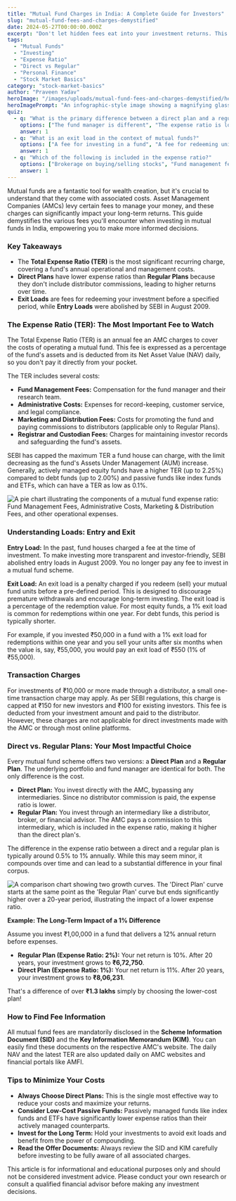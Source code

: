 ```yaml
---
title: "Mutual Fund Charges in India: A Complete Guide for Investors"
slug: "mutual-fund-fees-and-charges-demystified"
date: 2024-05-27T00:00:00.000Z
excerpt: "Don't let hidden fees eat into your investment returns. This guide breaks down every mutual fund charge in India, from expense ratios to exit loads, helping you make smarter investment choices."
tags:
  - "Mutual Funds"
  - "Investing"
  - "Expense Ratio"
  - "Direct vs Regular"
  - "Personal Finance"
  - "Stock Market Basics"
category: "stock-market-basics"
author: "Praveen Yadav"
heroImage: "/images/uploads/mutual-fund-fees-and-charges-demystified/hero-image.jpg"
heroImagePrompt: "An infographic-style image showing a magnifying glass over a document titled 'Mutual Fund Fees', with icons representing expense ratio, exit load, and direct vs. regular plans, set against a clean, professional background."
quiz:
  - q: "What is the primary difference between a direct plan and a regular plan of a mutual fund?"
    options: ["The fund manager is different", "The expense ratio is lower in a direct plan", "Direct plans have a higher exit load"]
    answer: 1
  - q: "What is an exit load in the context of mutual funds?"
    options: ["A fee for investing in a fund", "A fee for redeeming units before a specified period", "A tax on profits"]
    answer: 1
  - q: "Which of the following is included in the expense ratio?"
    options: ["Brokerage on buying/selling stocks", "Fund management fees", "Securities Transaction Tax (STT)"]
    answer: 1
---
```


Mutual funds are a fantastic tool for wealth creation, but it's crucial to understand that they come with associated costs. Asset Management Companies (AMCs) levy certain fees to manage your money, and these charges can significantly impact your long-term returns. This guide demystifies the various fees you'll encounter when investing in mutual funds in India, empowering you to make more informed decisions.

### Key Takeaways
*   The **Total Expense Ratio (TER)** is the most significant recurring charge, covering a fund's annual operational and management costs.
*   **Direct Plans** have lower expense ratios than **Regular Plans** because they don't include distributor commissions, leading to higher returns over time.
*   **Exit Loads** are fees for redeeming your investment before a specified period, while **Entry Loads** were abolished by SEBI in August 2009.

### The Expense Ratio (TER): The Most Important Fee to Watch

The Total Expense Ratio (TER) is an annual fee an AMC charges to cover the costs of operating a mutual fund. This fee is expressed as a percentage of the fund's assets and is deducted from its Net Asset Value (NAV) daily, so you don't pay it directly from your pocket.

The TER includes several costs:
*   **Fund Management Fees:** Compensation for the fund manager and their research team.
*   **Administrative Costs:** Expenses for record-keeping, customer service, and legal compliance.
*   **Marketing and Distribution Fees:** Costs for promoting the fund and paying commissions to distributors (applicable only to Regular Plans).
*   **Registrar and Custodian Fees:** Charges for maintaining investor records and safeguarding the fund's assets.

SEBI has capped the maximum TER a fund house can charge, with the limit decreasing as the fund's Assets Under Management (AUM) increase. Generally, actively managed equity funds have a higher TER (up to 2.25%) compared to debt funds (up to 2.00%) and passive funds like index funds and ETFs, which can have a TER as low as 0.1%.

![A pie chart illustrating the components of a mutual fund expense ratio: Fund Management Fees, Administrative Costs, Marketing & Distribution Fees, and other operational expenses.](/images/uploads/mutual-fund-fees-and-charges-demystified/expense-ratio-components.png)

### Understanding Loads: Entry and Exit

**Entry Load:** In the past, fund houses charged a fee at the time of investment. To make investing more transparent and investor-friendly, SEBI abolished entry loads in August 2009. You no longer pay any fee to invest in a mutual fund scheme.

**Exit Load:** An exit load is a penalty charged if you redeem (sell) your mutual fund units before a pre-defined period. This is designed to discourage premature withdrawals and encourage long-term investing. The exit load is a percentage of the redemption value. For most equity funds, a 1% exit load is common for redemptions within one year. For debt funds, this period is typically shorter.

For example, if you invested ₹50,000 in a fund with a 1% exit load for redemptions within one year and you sell your units after six months when the value is, say, ₹55,000, you would pay an exit load of ₹550 (1% of ₹55,000).

### Transaction Charges

For investments of ₹10,000 or more made through a distributor, a small one-time transaction charge may apply. As per SEBI regulations, this charge is capped at ₹150 for new investors and ₹100 for existing investors. This fee is deducted from your investment amount and paid to the distributor. However, these charges are not applicable for direct investments made with the AMC or through most online platforms.

### Direct vs. Regular Plans: Your Most Impactful Choice

Every mutual fund scheme offers two versions: a **Direct Plan** and a **Regular Plan**. The underlying portfolio and fund manager are identical for both. The only difference is the cost.

*   **Direct Plan:** You invest directly with the AMC, bypassing any intermediaries. Since no distributor commission is paid, the expense ratio is lower.
*   **Regular Plan:** You invest through an intermediary like a distributor, broker, or financial advisor. The AMC pays a commission to this intermediary, which is included in the expense ratio, making it higher than the direct plan's.

The difference in the expense ratio between a direct and a regular plan is typically around 0.5% to 1% annually. While this may seem minor, it compounds over time and can lead to a substantial difference in your final corpus.

![A comparison chart showing two growth curves. The 'Direct Plan' curve starts at the same point as the 'Regular Plan' curve but ends significantly higher over a 20-year period, illustrating the impact of a lower expense ratio.](/images/uploads/mutual-fund-fees-and-charges-demystified/direct-vs-regular-growth.png)

**Example: The Long-Term Impact of a 1% Difference**

Assume you invest ₹1,00,000 in a fund that delivers a 12% annual return before expenses.

*   **Regular Plan (Expense Ratio: 2%):** Your net return is 10%. After 20 years, your investment grows to **₹6,72,750**.
*   **Direct Plan (Expense Ratio: 1%):** Your net return is 11%. After 20 years, your investment grows to **₹8,06,231**.

That's a difference of over **₹1.3 lakhs** simply by choosing the lower-cost plan!

### How to Find Fee Information

All mutual fund fees are mandatorily disclosed in the **Scheme Information Document (SID)** and the **Key Information Memorandum (KIM)**. You can easily find these documents on the respective AMC's website. The daily NAV and the latest TER are also updated daily on AMC websites and financial portals like AMFI.

### Tips to Minimize Your Costs

*   **Always Choose Direct Plans:** This is the single most effective way to reduce your costs and maximize your returns.
*   **Consider Low-Cost Passive Funds:** Passively managed funds like index funds and ETFs have significantly lower expense ratios than their actively managed counterparts.
*   **Invest for the Long Term:** Hold your investments to avoid exit loads and benefit from the power of compounding.
*   **Read the Offer Documents:** Always review the SID and KIM carefully before investing to be fully aware of all associated charges.

This article is for informational and educational purposes only and should not be considered investment advice. Please conduct your own research or consult a qualified financial advisor before making any investment decisions.